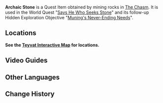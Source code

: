 {{For|the Quest Item from Shifting Earth and Lost Threads Come to Light|Archaic Stone}}
{{Item Infobox
|id           = 101642
|title        = Archaic Stone
|image        = Item Archaic Stone 2.png
|type         = Quest Items
|description  = A strange, rare ore that was mined from [[The Chasm]].<br />These rocks can only be found in the ore veins of the oldest mountains. It is so rare that most merchants have probably never heard of it.<br />However, the changes in The Chasm have led to the emergence of much low-quality Archaic Stone, a fact that has given the merchants of [[Huishan Hall]] quite the headache.
|source1      = Found in [[The Chasm]]
}}
'''Archaic Stone''' is a Quest Item obtained by mining rocks in [[The Chasm]]. It is used in the World Quest "[[Says He Who Seeks Stone]]" and its follow-up Hidden Exploration Objective "[[Muning's Never-Ending Needs]]".

==Locations==
'''See the [https://webstatic-sea.hoyolab.com/ys/app/interactive-map/index.html#/map/2?shown_types=184 Teyvat Interactive Map] for locations.'''

==Video Guides==
{{EVT
|video1   = https://youtu.be/XU1w5DnKxLM
|caption1 = Archaic Stone Location

|video2   = tvzqLgKVz-8
|caption2 = 9 Archaic Stones Locations with Efficient routes and Map
}}

==Other Languages==
{{Other Languages|default_hidden=1
|en      = Archaic Stone
|zhs     = 老石
|zhs_rm  = Lǎo Shí
|zht     = 老石
|zht_rm  = Lǎo Shí
<!-- |zh_tl   = Old Stone -->
|ja      = 老石
|ja_rm   = Rouseki{{Assumed}}
|ko      = {{tt|노석|老石}}
|ko_rm   = Noseok
|es      = Roca ancestral
|fr      = Pierre séculaire
|ru      = Староцвет
|th      = หินโบราณ
|th_rm   = Hin Boran
|vi      = {{tt|Lão Thạch|老石}}
|de      = Altstein
|id      = Batu Kuno
|pt      = Pedra Antiga
}}

==Change History==
{{Change History|2.6}}